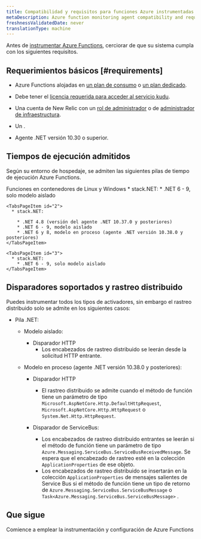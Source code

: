 ```yaml
---
title: Compatibilidad y requisitos para funciones Azure instrumentadas
metaDescription: Azure function monitoring agent compatibility and requirements.
freshnessValidatedDate: never
translationType: machine
---
```


Antes de [instrumentar Azure Functions](/docs/serverless-function-monitoring/azure-function-monitoring/install-serverless-azure-monitoring/), cerciorar de que su sistema cumpla con los siguientes requisitos.

## Requerimientos básicos [#requirements]

* Azure Functions alojadas en [un plan de consumo](https://learn.microsoft.com/en-us/azure/azure-functions/consumption-plan) o [un plan dedicado](https://learn.microsoft.com/en-us/azure/azure-functions/dedicated-plan).

* Debe tener el [licencia requerida para acceder al servicio kudu](https://learn.microsoft.com/en-us/azure/app-service/resources-kudu#access-kudu-for-your-app).

* Una cuenta de New Relic con un [rol de administrador](/docs/accounts/original-accounts-billing/original-users-roles/users-roles-original-user-model/#roles) o de [administrador de infraestructura](/docs/accounts/original-accounts-billing/original-users-roles/users-roles-original-user-model#add-on).

* Un <InlinePopover type="userKey" />.

* Agente .NET versión 10.30 o superior.

## Tiempos de ejecución admitidos

Según su entorno de hospedaje, se admiten las siguientes pilas de tiempo de ejecución Azure Functions.

<Tabs>
  <TabsBar>
    <TabsBarItem id="3">Funciones en contenedores de</TabsBarItem> <TabsBarItem id="1">Linux</TabsBarItem> <TabsBarItem id="2">y Windows</TabsBarItem>
  </TabsBar>

  <TabsPages>
    <TabsPageItem id="1">
      * stack.NET:
        * .NET 6 - 9, solo modelo aislado
    </TabsPageItem>

    <TabsPageItem id="2">
      * stack.NET:

        * .NET 4.8 (versión del agente .NET 10.37.0 y posteriores)
        * .NET 6 - 9, modelo aislado
        * .NET 6 y 8, modelo en proceso (agente .NET versión 10.38.0 y posteriores)
    </TabsPageItem>

    <TabsPageItem id="3">
      * stack.NET:
        * .NET 6 - 9, solo modelo aislado
    </TabsPageItem>
  </TabsPages>
</Tabs>

## Disparadores soportados y rastreo distribuido

Puedes instrumentar todos los tipos de activadores, sin embargo el rastreo distribuido solo se admite en los siguientes casos:

* Pila .NET:

  * Modelo aislado:
    * Disparador HTTP
      * Los encabezados de rastreo distribuido se leerán desde la solicitud HTTP entrante.

  * Modelo en proceso (agente .NET versión 10.38.0 y posteriores):

    * Disparador HTTP
      * El rastreo distribuido se admite cuando el método de función tiene un parámetro de tipo `Microsoft.AspNetCore.Http.DefaultHttpRequest`, `Microsoft.AspNetCore.Http.HttpRequest` o `System.Net.Http.HttpRequest`.

    * Disparador de ServiceBus:

      * Los encabezados de rastreo distribuido entrantes se leerán si el método de función tiene un parámetro de tipo `Azure.Messaging.ServiceBus.ServiceBusReceivedMessage`. Se espera que el encabezado de rastreo esté en la colección `ApplicationProperties` de ese objeto.
      * Los encabezados de rastreo distribuido se insertarán en la colección `ApplicationProperties` de mensajes salientes de Service Bus si el método de función tiene un tipo de retorno de `Azure.Messaging.ServiceBus.ServiceBusMessage` o `Task<Azure.Messaging.ServiceBus.ServiceBusMessage>` .

## Que sigue

<DocTiles>
  <DocTile title="Install and configure Azure Functions monitoring" path="/docs/serverless-function-monitoring/azure-function-monitoring/install-serverless-azure-monitoring">Comience a emplear la instrumentación y configuración de Azure Functions</DocTile>
</DocTiles>